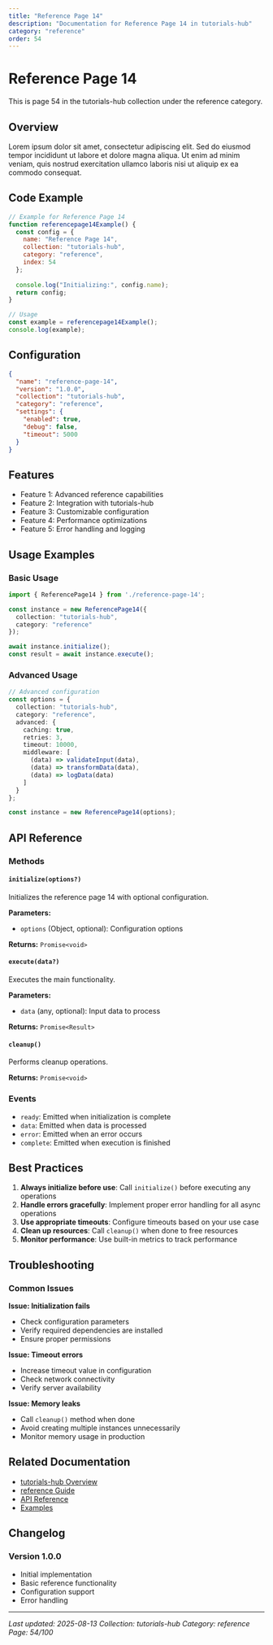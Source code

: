 ```yaml
---
title: "Reference Page 14"
description: "Documentation for Reference Page 14 in tutorials-hub"
category: "reference"
order: 54
---
```


# Reference Page 14

This is page 54 in the tutorials-hub collection under the reference category.

## Overview

Lorem ipsum dolor sit amet, consectetur adipiscing elit. Sed do eiusmod tempor incididunt ut labore et dolore magna aliqua. Ut enim ad minim veniam, quis nostrud exercitation ullamco laboris nisi ut aliquip ex ea commodo consequat.

## Code Example

```javascript
// Example for Reference Page 14
function referencepage14Example() {
  const config = {
    name: "Reference Page 14",
    collection: "tutorials-hub",
    category: "reference",
    index: 54
  };
  
  console.log("Initializing:", config.name);
  return config;
}

// Usage
const example = referencepage14Example();
console.log(example);
```

## Configuration

```json
{
  "name": "reference-page-14",
  "version": "1.0.0",
  "collection": "tutorials-hub",
  "category": "reference",
  "settings": {
    "enabled": true,
    "debug": false,
    "timeout": 5000
  }
}
```

## Features

- Feature 1: Advanced reference capabilities
- Feature 2: Integration with tutorials-hub
- Feature 3: Customizable configuration
- Feature 4: Performance optimizations
- Feature 5: Error handling and logging

## Usage Examples

### Basic Usage

```typescript
import { ReferencePage14 } from './reference-page-14';

const instance = new ReferencePage14({
  collection: "tutorials-hub",
  category: "reference"
});

await instance.initialize();
const result = await instance.execute();
```

### Advanced Usage

```typescript
// Advanced configuration
const options = {
  collection: "tutorials-hub",
  category: "reference",
  advanced: {
    caching: true,
    retries: 3,
    timeout: 10000,
    middleware: [
      (data) => validateInput(data),
      (data) => transformData(data),
      (data) => logData(data)
    ]
  }
};

const instance = new ReferencePage14(options);
```

## API Reference

### Methods

#### `initialize(options?)`

Initializes the reference page 14 with optional configuration.

**Parameters:**
- `options` (Object, optional): Configuration options

**Returns:** `Promise<void>`

#### `execute(data?)`

Executes the main functionality.

**Parameters:**
- `data` (any, optional): Input data to process

**Returns:** `Promise<Result>`

#### `cleanup()`

Performs cleanup operations.

**Returns:** `Promise<void>`

### Events

- `ready`: Emitted when initialization is complete
- `data`: Emitted when data is processed
- `error`: Emitted when an error occurs
- `complete`: Emitted when execution is finished

## Best Practices

1. **Always initialize before use**: Call `initialize()` before executing any operations
2. **Handle errors gracefully**: Implement proper error handling for all async operations
3. **Use appropriate timeouts**: Configure timeouts based on your use case
4. **Clean up resources**: Call `cleanup()` when done to free resources
5. **Monitor performance**: Use built-in metrics to track performance

## Troubleshooting

### Common Issues

**Issue: Initialization fails**
- Check configuration parameters
- Verify required dependencies are installed
- Ensure proper permissions

**Issue: Timeout errors**
- Increase timeout value in configuration
- Check network connectivity
- Verify server availability

**Issue: Memory leaks**
- Call `cleanup()` method when done
- Avoid creating multiple instances unnecessarily
- Monitor memory usage in production

## Related Documentation

- [tutorials-hub Overview](../index)
- [reference Guide](../reference/index)
- [API Reference](../api/index)
- [Examples](../examples/index)

## Changelog

### Version 1.0.0
- Initial implementation
- Basic reference functionality
- Configuration support
- Error handling

---

*Last updated: 2025-08-13*
*Collection: tutorials-hub*
*Category: reference*
*Page: 54/100*
